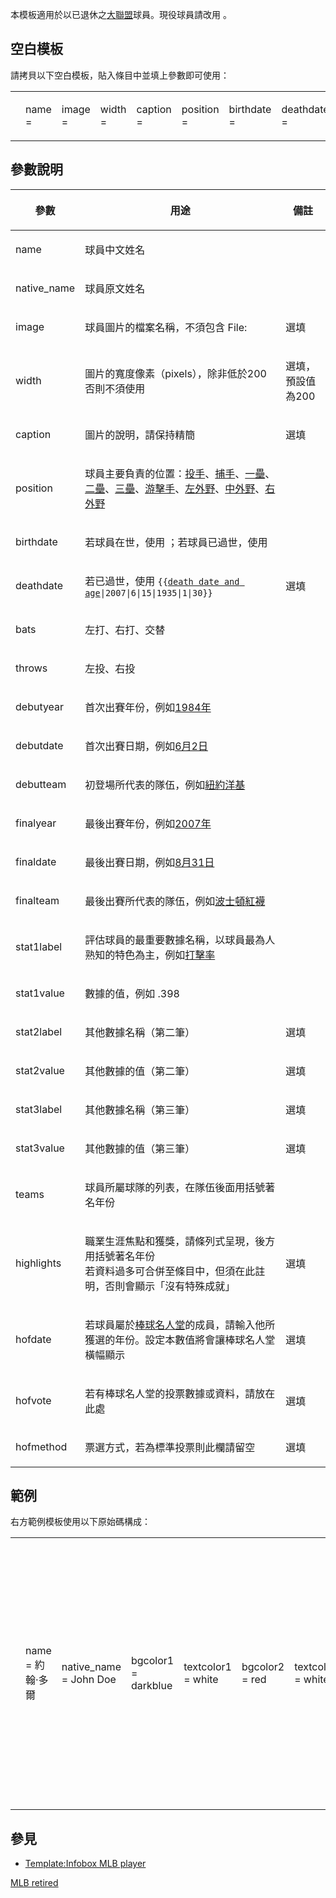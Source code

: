 <includeonly><!-- 在這裡加入模板的保護標識 --></includeonly><noinclude>{{template doc page viewed directly}}</noinclude>
<!-- 在本行下編輯模板說明 -->
本模板適用於以已退休之[[大聯盟]]球員。現役球員請改用 {{Tl|Infobox MLB player}}。

== 空白模板 ==
請拷貝以下空白模板，貼入條目中並填上參數即可使用：
{| align="left" style="background:transparent; margin-right:10px;"
|<pre>
{{Infobox MLB retired
| name       =
| image      =
| width      =
| caption    =
| position   =
| birthdate  =
| deathdate  =
| bats       =
| throws     =
| debutyear  =
| debutdate  =
| debutteam  =
| finalyear  =
| finaldate  =
| finalteam  =
| stat1label =
| stat1value =
| stat2label =
| stat2value =
| stat3label =
| stat3value =
| teams      =
| highlights =
| hofdate    =
| hofvote    =
| hofmethod  =
}}
</pre>
|}

{{TOCright}}
{{brClear}}

== 參數說明 ==
{| class="prettytable"
! 參數 !! 用途 !! 備註
|-
| name || 球員中文姓名 ||
|-
| native_name || 球員原文姓名 || 
|-
| image || 球員圖片的檔案名稱，不須包含 File: || 選填
|-
| width || 圖片的寬度像素（pixels），除非低於200否則不須使用 || 選填，預設值為200
|-
| caption || 圖片的說明，請保持精簡 || 選填
|-
| position|| 球員主要負責的位置：[[投手]]、[[捕手]]、[[一壘]]、[[二壘]]、[[三壘]]、[[游擊手]]、[[左外野]]、[[中外野]]、[[右外野]] ||
|-
| birthdate  || 若球員在世，使用 {{tlx|birth date and age|1935|1|30}}；若球員已過世，使用 {{tlx|birth date|1935|1|30}} ||
|-
| deathdate  || 若已過世，使用 <code><nowiki>{{</nowiki>[[Template:Death date and age|death date and age]]|2007|6|15|1935|1|30}}</code> || 選填
|-
| bats || 左打、右打、交替 ||
|-
| throws  || 左投、右投 ||
|-
| debutyear  || 首次出賽年份，例如[[1984年]] ||
|-
| debutdate  || 首次出賽日期，例如[[6月2日]] ||
|-
| debutteam  || 初登場所代表的隊伍，例如[[紐約洋基]] || 
|-
| finalyear  || 最後出賽年份，例如[[2007年]] || 
|-
| finaldate  || 最後出賽日期，例如[[8月31日]] || 
|-
| finalteam  || 最後出賽所代表的隊伍，例如[[波士頓紅襪]] || 
|-
| stat1label || 評估球員的最重要數據名稱，以球員最為人熟知的特色為主，例如[[打擊率]] || 
|-
| stat1value || 數據的值，例如 .398 || 
|-
| stat2label || 其他數據名稱（第二筆） || 選填
|-
| stat2value || 其他數據的值（第二筆） || 選填
|-
| stat3label || 其他數據名稱（第三筆） || 選填
|-
| stat3value || 其他數據的值（第三筆） || 選填
|-
| teams || 球員所屬球隊的列表，在隊伍後面用括號著名年份 || 
|-
| highlights || 職業生涯焦點和獲獎，請條列式呈現，後方用括號著名年份<br>若資料過多可合併至條目中，但須在此註明，否則會顯示「沒有特殊成就」 || 選填
|-
| hofdate || 若球員屬於[[棒球名人堂]]的成員，請輸入他所獲選的年份。設定本數值將會讓棒球名人堂橫幅顯示 || 選填
|-
| hofvote || 若有棒球名人堂的投票數據或資料，請放在此處 || 選填
|-
| hofmethod  || 票選方式，若為標準投票則此欄請留空 || 選填
|}

== 範例 ==
{{Infobox MLB retired
| name       = 約翰·多爾
| native_name = John Doe
| bgcolor1   = darkblue
| textcolor1 = white
| bgcolor2   = red
| textcolor2 = white
| image      = Baseball (crop).jpg
| width      = 100
| position   = [[投手]]
| birthdate  = {{birth date|1935|1|30}}
| deathdate  = {{death date and age|2007|6|15|1935|1|30}}
| bats       = 左打
| throws     = 右投
| debutdate  = [[4月15日]]
| debutyear  = [[1958年]]
| debutteam  = [[波士頓紅襪]]
| finaldate  = [[10月13日]]
| finalyear  = [[1976年]]
| finalteam  = [[紐約洋基]]
| stat1label = [[打擊率]]
| stat1value = .340
| stat2label = [[打點]]
| stat2value = 586
| stat3label = [[全壘打]]
| stat3value = 233
| teams      = <nowiki></nowiki>
*[[波士頓紅襪]]（1958－1964）
*[[德州遊騎兵]]（1965－1969）
*[[紐約洋基]]（1970－1976）
| highlights = <nowiki></nowiki>
* 第一項焦點（1960－1963）
* 第二項焦點（1965、1967、1969）
| hofdate    = 1977年3月20日
| hofvote    = 88%（第一輪）
| hofmethod  = 專業委員會
}}
右方範例模板使用以下原始碼構成：
{| align="left" style="background:transparent; margin-right:10px;"
|<pre>
{{Infobox MLB retired
| name       = 約翰·多爾
| native_name = John Doe
| bgcolor1   = darkblue
| textcolor1 = white
| bgcolor2   = red
| textcolor2 = white
| image      = Baseball (crop).jpg
| width      = 100
| position   = [[投手]]
| birthdate  = {{birth date|1935|1|30}}
| deathdate  = {{death date and age|2007|6|15|1935|1|30}}
| bats       = 左打
| throws     = 右投
| debutdate  = [[4月15日]]
| debutyear  = [[1958年]]
| debutteam  = [[波士頓紅襪]]
| finaldate  = [[10月13日]]
| finalyear  = [[1976年]]
| finalteam  = [[紐約洋基]]
| stat1label = [[打擊率]]
| stat1value = .340
| stat2label = [[打點]]
| stat2value = 586
| stat3label = [[全壘打]]
| stat3value = 233
| teams      = <nowiki></nowiki>
*[[波士頓紅襪]]（1958－1964）
*[[德州遊騎兵]]（1965－1969）
*[[紐約洋基]]（1970－1976）
| highlights = <nowiki></nowiki>
* 第一項焦點（1960－1963）
* 第二項焦點（1965、1967、1969）
| hofdate    = 1977年3月20日
| hofvote    = 88%（第一輪）
| hofmethod  = 專業委員會
}}
</pre>
|}
{{brClear}}

== 參見 ==
*[[Template:Infobox MLB player]]

<includeonly>
[[Category:体育信息框模板|MLB retired]]

</includeonly>